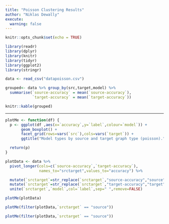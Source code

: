 ```yaml
---
title: "Poisson Clustering Results"
author: "Niklas Dewally"
execute:
  warning: false
---
```


```r
knitr::opts_chunk$set(echo = TRUE)
```

```r
library(readr)
library(dplyr)
library(knitr)
library(tidyr)
library(ggplot2)
library(stringr)
```

```r
data <- read_csv("datapoisson.csv")
```

```r
grouped<- data %>% group_by(src,target,model) %>% 
  summarise(`source-accuracy` = mean(`source-accuracy`),
            `target-accuracy` = mean(`target-accuracy`))

knitr::kable(grouped)
```
* * * 

```r

plotMe <- function(df) {
  p <- ggplot(df ,aes(x=`accuracy`,y=`label`,colour=`model`)) + 
       geom_boxplot() + 
       facet_grid(rows=vars(`src`),cols=vars(`target`)) +
       ggtitle("Model types by source and target graph type (poisson).")

  return(p)
}
```


```r
plotData <- data %>%
  pivot_longer(cols=c(`source-accuracy`,`target-accuracy`),
               names_to="srctarget",values_to="accuracy") %>%

  mutate(`srctarget`=str_replace(`srctarget`,"source-accuracy","source")) %>%
  mutate(`srctarget`=str_replace(`srctarget`,"target-accuracy","target")) %>%    
  unite(`srctarget`,`model`,col=`label`,sep=" ",remove=FALSE) 

plotMe(plotData)
```
```r
plotMe(filter(plotData,`srctarget` == "source"))
```


```r
plotMe(filter(plotData,`srctarget` == "source"))
```
